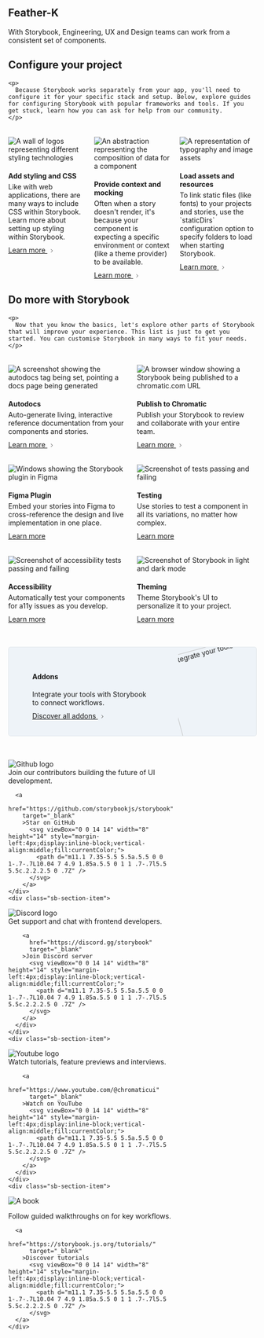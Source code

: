 
<Meta title="Feather-K" />

## Feather-K
  <span class="sb-section-item-paragraph">
        With Storybook, Engineering, UX and Design teams can work from a
        consistent set of components.
      </span>
    </div>
  </div>
</div>

  <div class="sb-section-title">
    <h2>Configure your project</h2>

    <p>
      Because Storybook works separately from your app, you'll need to configure it for your specific stack and setup. Below, explore guides for configuring Storybook with popular frameworks and tools. If you get stuck, learn how you can ask for help from our community.
    </p>

  </div>
  <div class="sb-section">
  <div class="sb-section-item">
      <img
        src="./assets/styling.png"
        alt="A wall of logos representing different styling technologies"
      />
      <h4 class="sb-section-item-heading">Add styling and CSS</h4>
      <div class="sb-section-item-paragraph">Like with web applications, there are many ways to include CSS within Storybook. Learn more about setting up styling within Storybook.</div>
      <a
        href="https://storybook.js.org/docs/vue3/configure/styling-and-css"
        target="_blank"
      >Learn more
        <svg viewBox="0 0 14 14" width="8" height="14" style="margin-left:4px;display:inline-block;vertical-align:middle;fill:currentColor;">
          <path d="m11.1 7.35-5.5 5.5a.5.5 0 0 1-.7-.7L10.04 7 4.9 1.85a.5.5 0 1 1 .7-.7l5.5 5.5c.2.2.2.5 0 .7Z" />
        </svg>
      </a>
    </div>
    <div class="sb-section-item">
      <img
        src="./assets/context.png"
        alt="An abstraction representing the composition of data for a component"
      />
      <h4 class="sb-section-item-heading">Provide context and mocking</h4>
      <div class="sb-section-item-paragraph">Often when a story doesn't render, it's because your component is expecting a specific environment or context (like a theme provider) to be available.</div>
      <a
        href="https://storybook.js.org/docs/vue3/writing-stories/decorators#context-for-mocking"
        target="_blank"
      >Learn more
        <svg viewBox="0 0 14 14" width="8" height="14" style="margin-left:4px;display:inline-block;vertical-align:middle;fill:currentColor;">
          <path d="m11.1 7.35-5.5 5.5a.5.5 0 0 1-.7-.7L10.04 7 4.9 1.85a.5.5 0 1 1 .7-.7l5.5 5.5c.2.2.2.5 0 .7Z" />
        </svg>
      </a>
    </div>
    <div class="sb-section-item">
  <img src="./assets/assets.png" alt="A representation of typography and image assets" />
      <div>
        <h4 class="sb-section-item-heading">Load assets and resources</h4>
        <div class="sb-section-item-paragraph">To link static files (like fonts) to your projects and stories, use the
        `staticDirs` configuration option to specify folders to load when
        starting Storybook.</div>
        <a
          href="https://storybook.js.org/docs/vue3/configure/images-and-assets"
          target="_blank"
        >Learn more
          <svg viewBox="0 0 14 14" width="8" height="14" style="margin-left:4px;display:inline-block;vertical-align:middle;fill:currentColor;">
            <path d="m11.1 7.35-5.5 5.5a.5.5 0 0 1-.7-.7L10.04 7 4.9 1.85a.5.5 0 1 1 .7-.7l5.5 5.5c.2.2.2.5 0 .7Z" />
          </svg>
        </a>
      </div>
    </div>
  </div>
</div>
<div class="sb-container">
  <div class="sb-section-title">
    <h2>Do more with Storybook</h2>

    <p>
      Now that you know the basics, let's explore other parts of Storybook that will improve your experience. This list is just to get you started. You can customise Storybook in many ways to fit your needs.
    </p>

  </div>

  <div class="sb-section">
    <div class="sb-features-grid">
      <div class="sb-grid-item">
  <img src="./assets/docs.png" alt="A screenshot showing the autodocs tag being set, pointing a docs page being generated" />
    <h4 class="sb-section-item-heading">Autodocs</h4>
        <div class="sb-section-item-paragraph">Auto-generate living,
          interactive reference documentation from your components and stories.</div>
        <a
          href="https://storybook.js.org/docs/vue3/writing-docs/autodocs"
          target="_blank"
        >Learn more
          <svg viewBox="0 0 14 14" width="8" height="14" style="margin-left:4px;display:inline-block;vertical-align:middle;fill:currentColor;">
            <path d="m11.1 7.35-5.5 5.5a.5.5 0 0 1-.7-.7L10.04 7 4.9 1.85a.5.5 0 1 1 .7-.7l5.5 5.5c.2.2.2.5 0 .7Z" />
          </svg>
        </a>
      </div>
      <div class="sb-grid-item">
  <img src="./assets/share.png" alt="A browser window showing a Storybook being published to a chromatic.com URL" />
        <h4 class="sb-section-item-heading">Publish to Chromatic</h4>
        <div class="sb-section-item-paragraph">Publish your Storybook to review and collaborate with your entire team.</div>
        <a
          href="https://storybook.js.org/docs/vue3/sharing/publish-storybook#publish-storybook-with-chromatic"
          target="_blank"
        >Learn more
          <svg viewBox="0 0 14 14" width="8" height="14" style="margin-left:4px;display:inline-block;vertical-align:middle;fill:currentColor;">
            <path d="m11.1 7.35-5.5 5.5a.5.5 0 0 1-.7-.7L10.04 7 4.9 1.85a.5.5 0 1 1 .7-.7l5.5 5.5c.2.2.2.5 0 .7Z" />
          </svg>
        </a>
      </div>
      <div class="sb-grid-item">
  <img src="./assets/figma-plugin.png" alt="Windows showing the Storybook plugin in Figma" />
        <h4 class="sb-section-item-heading">Figma Plugin</h4>
        <div class="sb-section-item-paragraph">Embed your stories into Figma to cross-reference the design and live
          implementation in one place.</div>
        <a
          href="https://storybook.js.org/docs/vue3/sharing/design-integrations#embed-storybook-in-figma-with-the-plugin"
          target="_blank"
        >Learn more<RightArrow /></a>
      </div>
      <div class="sb-grid-item">
  <img src="./assets/testing.png" alt="Screenshot of tests passing and failing" />
        <h4 class="sb-section-item-heading">Testing</h4>
        <div class="sb-section-item-paragraph">Use stories to test a component in all its variations, no matter how
          complex.</div>
        <a
          href="https://storybook.js.org/docs/vue3/writing-tests"
          target="_blank"
        >Learn more<RightArrow /></a>
      </div>
      <div class="sb-grid-item">
  <img src="./assets/accessibility.png" alt="Screenshot of accessibility tests passing and failing" />
        <h4 class="sb-section-item-heading">Accessibility</h4>
        <div class="sb-section-item-paragraph">Automatically test your components for a11y issues as you develop.</div>
        <a
          href="https://storybook.js.org/docs/vue3/writing-tests/accessibility-testing"
          target="_blank"
        >Learn more<RightArrow /></a>
      </div>
      <div class="sb-grid-item">
  <img src="./assets/theming.png" alt="Screenshot of Storybook in light and dark mode" />
        <h4 class="sb-section-item-heading">Theming</h4>
        <div class="sb-section-item-paragraph">Theme Storybook's UI to personalize it to your project.</div>
        <a
          href="https://storybook.js.org/docs/vue3/configure/theming"
          target="_blank"
        >Learn more<RightArrow /></a>
      </div>
    </div>
  </div>
</div>
<div class="sb-addon">
  <div class="sb-addon-text">
    <h4>Addons</h4>
    <div class="sb-section-item-paragraph">Integrate your tools with Storybook to connect workflows.</div>
      <a
        href="https://storybook.js.org/integrations/"
        target="_blank"
      >Discover all addons
        <svg viewBox="0 0 14 14" width="8" height="14" style="margin-left:4px;display:inline-block;vertical-align:middle;fill:currentColor;">
          <path d="m11.1 7.35-5.5 5.5a.5.5 0 0 1-.7-.7L10.04 7 4.9 1.85a.5.5 0 1 1 .7-.7l5.5 5.5c.2.2.2.5 0 .7Z" />
        </svg>
      </a>
  </div>
  <div class="sb-addon-img">
  <img src="./assets/addon-library.png" alt="Integrate your tools with Storybook to connect workflows." />
  </div>
</div>

  <div class="sb-section sb-socials">
    <div class="sb-section-item">
  <img src="./assets/github.svg" alt="Github logo" class="sb-explore-image"/>
      Join our contributors building the future of UI development.

      <a
        href="https://github.com/storybookjs/storybook"
        target="_blank"
        >Star on GitHub
          <svg viewBox="0 0 14 14" width="8" height="14" style="margin-left:4px;display:inline-block;vertical-align:middle;fill:currentColor;">
            <path d="m11.1 7.35-5.5 5.5a.5.5 0 0 1-.7-.7L10.04 7 4.9 1.85a.5.5 0 1 1 .7-.7l5.5 5.5c.2.2.2.5 0 .7Z" />
          </svg>
        </a>
    </div>
    <div class="sb-section-item">
  <img src="./assets/discord.svg" alt="Discord logo" class="sb-explore-image"/>
      <div>
        Get support and chat with frontend developers.

        <a
          href="https://discord.gg/storybook"
          target="_blank"
        >Join Discord server
          <svg viewBox="0 0 14 14" width="8" height="14" style="margin-left:4px;display:inline-block;vertical-align:middle;fill:currentColor;">
            <path d="m11.1 7.35-5.5 5.5a.5.5 0 0 1-.7-.7L10.04 7 4.9 1.85a.5.5 0 1 1 .7-.7l5.5 5.5c.2.2.2.5 0 .7Z" />
          </svg>
        </a>
      </div>
    </div>
    <div class="sb-section-item">
  <img src="./assets/youtube.svg" alt="Youtube logo" class="sb-explore-image"/>
      <div>
        Watch tutorials, feature previews and interviews.

        <a
          href="https://www.youtube.com/@chromaticui"
          target="_blank"
        >Watch on YouTube
          <svg viewBox="0 0 14 14" width="8" height="14" style="margin-left:4px;display:inline-block;vertical-align:middle;fill:currentColor;">
            <path d="m11.1 7.35-5.5 5.5a.5.5 0 0 1-.7-.7L10.04 7 4.9 1.85a.5.5 0 1 1 .7-.7l5.5 5.5c.2.2.2.5 0 .7Z" />
          </svg>
        </a>
      </div>
    </div>
    <div class="sb-section-item">
  <img src="./assets/tutorials.svg" alt="A book" class="sb-explore-image"/>
      <p>Follow guided walkthroughs on for key workflows.</p>

      <a
          href="https://storybook.js.org/tutorials/"
          target="_blank"
        >Discover tutorials
          <svg viewBox="0 0 14 14" width="8" height="14" style="margin-left:4px;display:inline-block;vertical-align:middle;fill:currentColor;">
            <path d="m11.1 7.35-5.5 5.5a.5.5 0 0 1-.7-.7L10.04 7 4.9 1.85a.5.5 0 1 1 .7-.7l5.5 5.5c.2.2.2.5 0 .7Z" />
          </svg>
      </a>
    </div>

</div>

<style>
.sb-container {
  margin-bottom: 48px;
}

.sb-section {
  width: 100%;
  display: flex;
  flex-direction: row;
  gap: 20px;
}

img {
  object-fit: cover;
}

.sb-section-title {
  margin-bottom: 32px;
}

.sb-section a:not(h1 a, h2 a, h3 a) {
  font-size: 14px;
}

.sb-section-item, .sb-grid-item {
  flex: 1;
  display: flex;
  flex-direction: column;
}

.sb-section-item-heading {
  padding-top: 20px !important;
  padding-bottom: 5px !important;
  margin: 0 !important;
}
.sb-section-item-paragraph {
  margin: 0;
  padding-bottom: 10px;
}

.sb-chevron {
  margin-left: 5px;
}

.sb-features-grid {
  display: grid;
  grid-template-columns: repeat(2, 1fr);
  grid-gap: 32px 20px;
}

.sb-socials {
  display: grid;
  grid-template-columns: repeat(4, 1fr);
}

.sb-socials p {
  margin-bottom: 10px;
}

.sb-explore-image {
  max-height: 32px;
  align-self: flex-start;
}

.sb-addon {
  width: 100%;
  display: flex;
  align-items: center;
  position: relative;
  background-color: #EEF3F8;
  border-radius: 5px;
  border: 1px solid rgba(0, 0, 0, 0.05);
  background: #EEF3F8;
  height: 180px;
  margin-bottom: 48px;
  overflow: hidden;
}

.sb-addon-text {
  padding-left: 48px;
  max-width: 240px;
}

.sb-addon-text h4 {
  padding-top: 0px;
}

.sb-addon-img {
  position: absolute;
  left: 345px;
  top: 0;
  height: 100%;
  width: 200%;
  overflow: hidden;
}

.sb-addon-img img {
  width: 650px;
  transform: rotate(-15deg);
  margin-left: 40px;
  margin-top: -72px;
  box-shadow: 0 0 1px rgba(255, 255, 255, 0);
  backface-visibility: hidden;
}

@media screen and (max-width: 800px) {
  .sb-addon-img {
    left: 300px;
  }
}

@media screen and (max-width: 600px) {
  .sb-section {
    flex-direction: column;
  }

  .sb-features-grid {
    grid-template-columns: repeat(1, 1fr);
  }

  .sb-socials {
    grid-template-columns: repeat(2, 1fr);
  }

  .sb-addon {
    height: 280px;
    align-items: flex-start;
    padding-top: 32px;
    overflow: hidden;
  }

  .sb-addon-text {
    padding-left: 24px;
  }

  .sb-addon-img {
    right: 0;
    left: 0;
    top: 130px;
    bottom: 0;
    overflow: hidden;
    height: auto;
    width: 124%;
  }

  .sb-addon-img img {
    width: 1200px;
    transform: rotate(-12deg);
    margin-left: 0;
    margin-top: 48px;
    margin-bottom: -40px;
    margin-left: -24px;
  }
}
</style>
